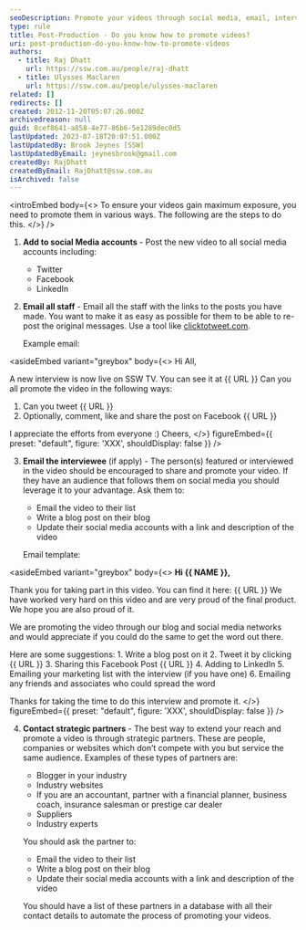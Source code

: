 ```yaml
---
seoDescription: Promote your videos through social media, email, interviewees, and strategic partners to maximize exposure and reach.
type: rule
title: Post-Production - Do you know how to promote videos?
uri: post-production-do-you-know-how-to-promote-videos
authors:
  - title: Raj Dhatt
    url: https://ssw.com.au/people/raj-dhatt
  - title: Ulysses Maclaren
    url: https://ssw.com.au/people/ulysses-maclaren
related: []
redirects: []
created: 2012-11-20T05:07:26.000Z
archivedreason: null
guid: 8cef8641-a858-4e77-86b6-5e1289dec0d5
lastUpdated: 2023-07-18T20:07:51.000Z
lastUpdatedBy: Brook Jeynes [SSW]
lastUpdatedByEmail: jeynesbrook@gmail.com
createdBy: RajDhatt
createdByEmail: RajDhatt@ssw.com.au
isArchived: false
---
```


<introEmbed
  body={<>
To ensure your videos gain maximum exposure, you need to promote them in various ways. The following are the steps to do this.
  </>}
/>
1. **Add to social Media accounts** - Post the new video to all social media accounts including:

   * Twitter
   * Facebook
   * LinkedIn

2. **Email all staff** - Email all the staff with the links to the posts you have made. You want to make it as easy as possible for them to be able to re-post the original messages. Use a tool like [clicktotweet.com](https://clicktotweet.com/).

   Example email:

<asideEmbed
  variant="greybox"
  body={<>
    Hi All,

A new interview is now live on SSW TV. You can see it at &#123;&#123; URL &#125;&#125;
Can you all promote the video in the following ways:

1. Can you tweet &#123;&#123; URL &#125;&#125;
2. Optionally, comment, like and share the post on Facebook &#123;&#123; URL &#125;&#125;

I appreciate the efforts from everyone :)
Cheers,
  </>}
  figureEmbed={{
    preset: "default",
    figure: 'XXX',
    shouldDisplay: false
  }}
/>

3. **Email the interviewee** (if apply) - The person(s) featured or interviewed in the video should be encouraged to share and promote your video. If they have an audience that follows them on social media you should leverage it to your advantage.
   Ask them to:

   * Email the video to their list
   * Write a blog post on their blog
   * Update their social media accounts with a link and description of the video

   Email template:

<asideEmbed
  variant="greybox"
  body={<>
    **Hi &#123;&#123; NAME &#125;&#125;,**

Thank you for taking part in this video. You can find it here: &#123;&#123; URL &#125;&#125;
We have worked very hard on this video and are very proud of the final product. We hope you are also proud of it.

We are promoting the video through our blog and social media networks and would appreciate if you could do the same to get the word out there.

Here are some suggestions: 1. Write a blog post on it 2. Tweet it by clicking &#123;&#123; URL &#125;&#125; 3. Sharing this Facebook Post &#123;&#123; URL &#125;&#125; 4. Adding to LinkedIn 5. Emailing your marketing list with the interview (if you have one) 6. Emailing any friends and associates who could spread the word

Thanks for taking the time to do this interview and promote it.
  </>}
  figureEmbed={{
    preset: "default",
    figure: 'XXX',
    shouldDisplay: false
  }}
/>

4. **Contact strategic partners** - The best way to extend your reach and promote a video is through strategic partners. These are people, companies or websites which don’t compete with you but service the same audience. Examples of these types of partners are:

   * Blogger in your industry
   * Industry websites
   * If you are an accountant, partner with a financial planner, business coach, insurance salesman or prestige car dealer
   * Suppliers
   * Industry experts

   You should ask the partner to:

   * Email the video to their list
   * Write a blog post on their blog
   * Update their social media accounts with a link and description of the video

   You should have a list of these partners in a database with all their contact details to automate the process of promoting your videos.
